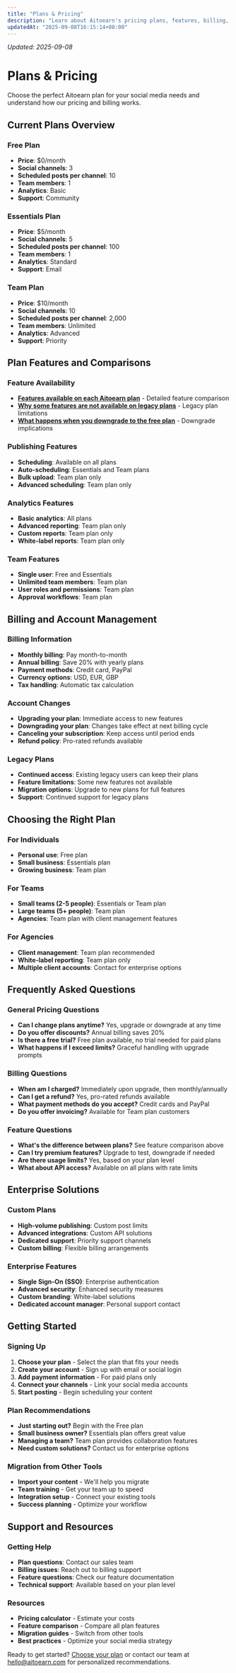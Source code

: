 ```yaml
---
title: "Plans & Pricing"
description: "Learn about Aitoearn's pricing plans, features, billing, and account management options"
updatedAt: "2025-09-08T16:15:14+08:00"
---
```

<!-- UPDATED_AT -->
_Updated: 2025-09-08_

# Plans & Pricing

Choose the perfect Aitoearn plan for your social media needs and understand how our pricing and billing works.

## Current Plans Overview

### Free Plan
- **Price**: $0/month
- **Social channels**: 3
- **Scheduled posts per channel**: 10
- **Team members**: 1
- **Analytics**: Basic
- **Support**: Community

### Essentials Plan
- **Price**: $5/month
- **Social channels**: 5
- **Scheduled posts per channel**: 100
- **Team members**: 1
- **Analytics**: Standard
- **Support**: Email

### Team Plan
- **Price**: $10/month
- **Social channels**: 10
- **Scheduled posts per channel**: 2,000
- **Team members**: Unlimited
- **Analytics**: Advanced
- **Support**: Priority

## Plan Features and Comparisons

### Feature Availability
- **[Features available on each Aitoearn plan](plans-pricing/595-features-available-on-each-buffer-plan)** - Detailed feature comparison
- **[Why some features are not available on legacy plans](plans-pricing/594-why-some-features-are-not-available-on-legacy-buffer)** - Legacy plan limitations
- **[What happens when you downgrade to the free plan](plans-pricing/597-what-happens-when-you-downgrade-to-the-free-plan)** - Downgrade implications

### Publishing Features
- **Scheduling**: Available on all plans
- **Auto-scheduling**: Essentials and Team plans
- **Bulk upload**: Team plan only
- **Advanced scheduling**: Team plan only

### Analytics Features
- **Basic analytics**: All plans
- **Advanced reporting**: Team plan only
- **Custom reports**: Team plan only
- **White-label reports**: Team plan only

### Team Features
- **Single user**: Free and Essentials
- **Unlimited team members**: Team plan
- **User roles and permissions**: Team plan
- **Approval workflows**: Team plan

## Billing and Account Management

### Billing Information
- **Monthly billing**: Pay month-to-month
- **Annual billing**: Save 20% with yearly plans
- **Payment methods**: Credit card, PayPal
- **Currency options**: USD, EUR, GBP
- **Tax handling**: Automatic tax calculation

### Account Changes
- **Upgrading your plan**: Immediate access to new features
- **Downgrading your plan**: Changes take effect at next billing cycle
- **Canceling your subscription**: Keep access until period ends
- **Refund policy**: Pro-rated refunds available

### Legacy Plans
- **Continued access**: Existing legacy users can keep their plans
- **Feature limitations**: Some new features not available
- **Migration options**: Upgrade to new plans for full features
- **Support**: Continued support for legacy plans

## Choosing the Right Plan

### For Individuals
- **Personal use**: Free plan
- **Small business**: Essentials plan
- **Growing business**: Team plan

### For Teams
- **Small teams (2-5 people)**: Essentials or Team plan
- **Large teams (5+ people)**: Team plan
- **Agencies**: Team plan with client management features

### For Agencies
- **Client management**: Team plan recommended
- **White-label reporting**: Team plan only
- **Multiple client accounts**: Contact for enterprise options

## Frequently Asked Questions

### General Pricing Questions
- **Can I change plans anytime?** Yes, upgrade or downgrade at any time
- **Do you offer discounts?** Annual billing saves 20%
- **Is there a free trial?** Free plan available, no trial needed for paid plans
- **What happens if I exceed limits?** Graceful handling with upgrade prompts

### Billing Questions
- **When am I charged?** Immediately upon upgrade, then monthly/annually
- **Can I get a refund?** Yes, pro-rated refunds available
- **What payment methods do you accept?** Credit cards and PayPal
- **Do you offer invoicing?** Available for Team plan customers

### Feature Questions
- **What's the difference between plans?** See feature comparison above
- **Can I try premium features?** Upgrade to test, downgrade if needed
- **Are there usage limits?** Yes, based on your plan level
- **What about API access?** Available on all plans with rate limits

## Enterprise Solutions

### Custom Plans
- **High-volume publishing**: Custom post limits
- **Advanced integrations**: Custom API solutions
- **Dedicated support**: Priority support channels
- **Custom billing**: Flexible billing arrangements

### Enterprise Features
- **Single Sign-On (SSO)**: Enterprise authentication
- **Advanced security**: Enhanced security measures
- **Custom branding**: White-label solutions
- **Dedicated account manager**: Personal support contact

## Getting Started

### Signing Up
1. **Choose your plan** - Select the plan that fits your needs
2. **Create your account** - Sign up with email or social login
3. **Add payment information** - For paid plans only
4. **Connect your channels** - Link your social media accounts
5. **Start posting** - Begin scheduling your content

### Plan Recommendations
- **Just starting out?** Begin with the Free plan
- **Small business owner?** Essentials plan offers great value
- **Managing a team?** Team plan provides collaboration features
- **Need custom solutions?** Contact us for enterprise options

### Migration from Other Tools
- **Import your content** - We'll help you migrate
- **Team training** - Get your team up to speed
- **Integration setup** - Connect your existing tools
- **Success planning** - Optimize your workflow

## Support and Resources

### Getting Help
- **Plan questions**: Contact our sales team
- **Billing issues**: Reach out to billing support
- **Feature questions**: Check our feature documentation
- **Technical support**: Available based on your plan level

### Resources
- **Pricing calculator** - Estimate your costs
- **Feature comparison** - Compare all plan features
- **Migration guides** - Switch from other tools
- **Best practices** - Optimize your social media strategy

Ready to get started? [Choose your plan](https://aitoearn.com/pricing) or contact our team at [hello@aitoearn.com](mailto:hello@aitoearn.com) for personalized recommendations.

